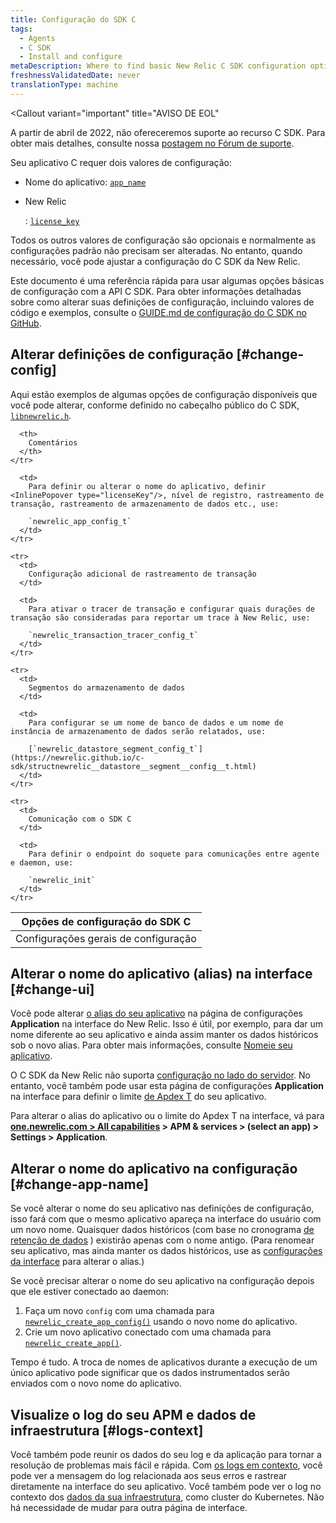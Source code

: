 ```yaml
---
title: Configuração do SDK C
tags:
  - Agents
  - C SDK
  - Install and configure
metaDescription: Where to find basic New Relic C SDK configuration options you can change to fine-tune monitoring of your app.
freshnessValidatedDate: never
translationType: machine
---
```


<Callout
  variant="important"
  title="AVISO DE EOL"
>
  A partir de abril de 2022, não ofereceremos suporte ao recurso C SDK. Para obter mais detalhes, consulte nossa [postagem no Fórum de suporte](https://discuss.newrelic.com/t/q1-bulk-eol-announcement-fy23/181744).
</Callout>

Seu aplicativo C requer dois valores de configuração:

* Nome do aplicativo: [`app_name`](https://newrelic.github.io/c-sdk/struct__newrelic__app__config__t.html#a0543f501cfec009c483be0c6d5d511f7)

* New Relic

  <InlinePopover type="licenseKey"/>

  : [`license_key`](https://newrelic.github.io/c-sdk/struct__newrelic__app__config__t.html#aac3c5f9a0e5da64836a806c47b954b71)

Todos os outros valores de configuração são opcionais e normalmente as configurações padrão não precisam ser alteradas. No entanto, quando necessário, você pode ajustar a configuração do C SDK da New Relic.

Este documento é uma referência rápida para usar algumas opções básicas de configuração com a API C SDK. Para obter informações detalhadas sobre como alterar suas definições de configuração, incluindo valores de código e exemplos, consulte o [GUIDE.md de configuração do C SDK no GitHub](https://github.com/newrelic/c-sdk/blob/master/GUIDE.md#configuration).

## Alterar definições de configuração [#change-config]

Aqui estão exemplos de algumas opções de configuração disponíveis que você pode alterar, conforme definido no cabeçalho público do C SDK, [`libnewrelic.h`](https://newrelic.github.io/c-sdk/libnewrelic_8h.html).

<table>
  <thead>
    <tr>
      <th style={{ width: "300px" }}>
        Opções de configuração do SDK C
      </th>

      <th>
        Comentários
      </th>
    </tr>
  </thead>

  <tbody>
    <tr>
      <td>
        Configurações gerais de configuração
      </td>

      <td>
        Para definir ou alterar o nome do aplicativo, definir <InlinePopover type="licenseKey"/>, nível de registro, rastreamento de transação, rastreamento de armazenamento de dados etc., use:

        `newrelic_app_config_t`
      </td>
    </tr>

    <tr>
      <td>
        Configuração adicional de rastreamento de transação
      </td>

      <td>
        Para ativar o tracer de transação e configurar quais durações de transação são consideradas para reportar um trace à New Relic, use:

        `newrelic_transaction_tracer_config_t`
      </td>
    </tr>

    <tr>
      <td>
        Segmentos do armazenamento de dados
      </td>

      <td>
        Para configurar se um nome de banco de dados e um nome de instância de armazenamento de dados serão relatados, use:

        [`newrelic_datastore_segment_config_t`](https://newrelic.github.io/c-sdk/structnewrelic__datastore__segment__config__t.html)
      </td>
    </tr>

    <tr>
      <td>
        Comunicação com o SDK C
      </td>

      <td>
        Para definir o endpoint do soquete para comunicações entre agente e daemon, use:

        `newrelic_init`
      </td>
    </tr>
  </tbody>
</table>

## Alterar o nome do aplicativo (alias) na interface [#change-ui]

Você pode alterar [o alias do seu aplicativo](/docs/agents/manage-apm-agents/app-naming/name-your-application#differences) na página de configurações <DoNotTranslate>**Application**</DoNotTranslate> na interface do New Relic. Isso é útil, por exemplo, para dar um nome diferente ao seu aplicativo e ainda assim manter os dados históricos sob o novo alias. Para obter mais informações, consulte [Nomeie seu aplicativo](/docs/agents/manage-apm-agents/app-naming/name-your-application).

O C SDK da New Relic não suporta [configuração no lado do servidor](/docs/agents/manage-apm-agents/configuration/server-side-agent-configuration). No entanto, você também pode usar esta página de configurações <DoNotTranslate>**Application**</DoNotTranslate> na interface para definir o limite [de Apdex T](/docs/apm/new-relic-apm/apdex/apdex-measure-user-satisfaction) do seu aplicativo.

Para alterar o alias do aplicativo ou o limite do Apdex T na interface, vá para <DoNotTranslate>**[one.newrelic.com > All capabilities](https://one.newrelic.com/all-capabilities) > APM & services > (select an app) > Settings > Application**</DoNotTranslate>.

## Alterar o nome do aplicativo na configuração [#change-app-name]

Se você alterar o nome do seu aplicativo nas definições de configuração, isso fará com que o mesmo aplicativo apareça na interface do usuário com um novo nome. Quaisquer dados históricos (com base no cronograma [de retenção de dados](/docs/apm/new-relic-apm/maintenance/apm-data-retention) ) existirão apenas com o nome antigo. (Para renomear seu aplicativo, mas ainda manter os dados históricos, use as [configurações da interface](#change-ui) para alterar o alias.)

Se você precisar alterar o nome do seu aplicativo na configuração depois que ele estiver conectado ao daemon:

1. Faça um novo `config` com uma chamada para [`newrelic_create_app_config()`](https://newrelic.github.io/c-sdk/libnewrelic_8h.html#af067b3ff89a40b6fa417e18be5e847aa) usando o novo nome do aplicativo.
2. Crie um novo aplicativo conectado com uma chamada para [`newrelic_create_app()`](https://newrelic.github.io/c-sdk/libnewrelic_8h.html#a61dd90439ae3cc5060021f6ab4701132).

<Callout variant="caution">
  Tempo é tudo. A troca de nomes de aplicativos durante a execução de um único aplicativo pode significar que os dados instrumentados serão enviados com o novo nome do aplicativo.
</Callout>

## Visualize o log do seu APM e dados de infraestrutura [#logs-context]

Você também pode reunir os dados do seu log e da aplicação para tornar a resolução de problemas mais fácil e rápida. Com [os logs em contexto](/docs/logs/logs-context/c-sdk-configure-logs-context/), você pode ver a mensagem do log relacionada aos seus erros e rastrear diretamente na interface do seu aplicativo. Você também pode ver o log no contexto dos [dados da sua infraestrutura](/docs/logs/forward-logs/forward-your-logs-using-infrastructure-agent/), como cluster do Kubernetes. Não há necessidade de mudar para outra página de interface.